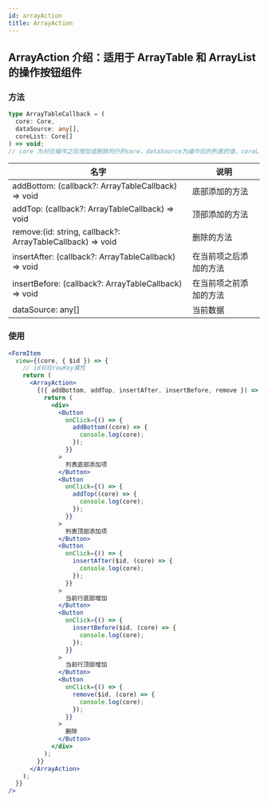 ```yaml
---
id: arrayAction
title: ArrayAction
---
```


## ArrayAction 介绍：适用于 ArrayTable 和 ArrayList 的操作按钮组件

### 方法

```ts
type ArrayTableCallback = (
  core: Core,
  dataSource: any[],
  coreList: Core[]
) => void;
// core 为对应操作之后增加或删除的行的core，dataSource为操作后的列表的值，coreList为操作后的coreList
```

| 名字                                                       | 说明                   |
| ---------------------------------------------------------- | ---------------------- |
| addBottom: (callback?: ArrayTableCallback) => void         | 底部添加的方法         |
| addTop: (callback?: ArrayTableCallback) => void            | 顶部添加的方法         |
| remove:(id: string, callback?: ArrayTableCallback) => void | 删除的方法             |
| insertAfter: (callback?: ArrayTableCallback) => void       | 在当前项之后添加的方法 |
| insertBefore: (callback?: ArrayTableCallback) => void      | 在当前项之前添加的方法 |
| dataSource: any[]                                          | 当前数据               |

### 使用

```jsx
<FormItem
  view={(core, { $id }) => {
    // id对应rowKey属性
    return (
      <ArrayAction>
        {({ addBottom, addTop, insertAfter, insertBefore, remove }) => {
          return (
            <div>
              <Button
                onClick={() => {
                  addBottom((core) => {
                    console.log(core);
                  });
                }}
              >
                列表底部添加项
              </Button>
              <Button
                onClick={() => {
                  addTop((core) => {
                    console.log(core);
                  });
                }}
              >
                列表顶部添加项
              </Button>
              <Button
                onClick={() => {
                  insertAfter($id, (core) => {
                    console.log(core);
                  });
                }}
              >
                当前行底部增加
              </Button>
              <Button
                onClick={() => {
                  insertBefore($id, (core) => {
                    console.log(core);
                  });
                }}
              >
                当前行顶部增加
              </Button>
              <Button
                onClick={() => {
                  remove($id, (core) => {
                    console.log(core);
                  });
                }}
              >
                删除
              </Button>
            </div>
          );
        }}
      </ArrayAction>
    );
  }}
/>
```
